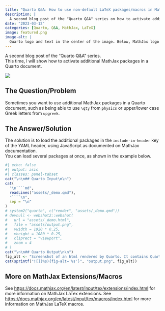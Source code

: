 ```yaml
---
title: "Quarto Q&A: How to use non-default LaTeX packages/macros in MathJax?"
description: |
  A second blog post of the "Quarto Q&A" series on how to activate additional MathJax packages in a Quarto document.
date: "2023-03-12"
categories: [Quarto, Q&A, MathJax, LaTeX]
image: featured.png
image-alt: |
  Quarto logo and text in the center of the image. Below, MathJax logo and text.
---
```


A second blog post of the "Quarto Q&A" series.  
This time, I will show how to activate additional MathJax packages in a Quarto document.

![](featured.png){fig-alt="Quarto logo and text in the center of the image. Below, MathJax logo and text." fig-align="center"}

## The Question/Problem

Sometimes you want to use additional MathJax packages in a Quarto document, such as being able to use `\qty` from `physics` or upper/lower case Greek letters from `upgreek`.

## The Answer/Solution

The solution is to load the additional packages in the `include-in-header` key of the YAML header, using JavaScript as documented on MathJax documentation.  
You can load several packages at once, as shown in the example below.

```r
#| echo: false
#| output: asis
#| classes: panel-tabset
cat("\n\n## Quarto Input\n\n")
cat(
  "\n````md",
  readLines("assets/_demo.qmd"),
  "````\n",
  sep = "\n"
)
# system2("quarto", c("render", "assets/_demo.qmd"))
# devnull <- webshot2::webshot(
#   url = "assets/_demo.html",
#   file = "assets/output.png",
#   vwidth = 1920 * 0.25,
#   vheight = 1080 * 0.25,
#   cliprect = "viewport",
#   zoom = 4
# )
cat("\n\n## Quarto Output\n\n")
fig_alt <- "Screenshot of an html rendered by Quarto. It contains Quarto MathJax as a title, followed by an equation of rank bold upper sigma."
cat(sprintf("![](%s){fig-alt='%s'}", "output.png", fig_alt))
```

## More on MathJax Extensions/Macros

See <https://docs.mathjax.org/en/latest/input/tex/extensions/index.html> for more information on MathJax LaTex extensions.
See <https://docs.mathjax.org/en/latest/input/tex/macros/index.html> for more information on MathJax LaTeX macros.
